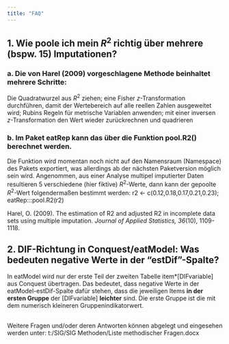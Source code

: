 ```yaml
---
title: "FAQ"
---
```


## 1. Wie poole ich mein $R^2$ richtig über mehrere (bspw. 15) Imputationen?
### a. Die von Harel (2009) vorgeschlagene Methode beinhaltet mehrere Schritte: 
Die Quadratwurzel aus $R^2$ ziehen; eine Fisher *z*-Transformation durchführen, damit der Wertebereich auf alle reellen Zahlen ausgeweitet wird; Rubins Regeln für metrische Variablen anwenden; mit einer inversen *z*-Transformation den Wert wieder zurückrechnen und quadrieren

### b. Im Paket eatRep kann das über die Funktion pool.R2() berechnet werden. 
Die Funktion wird momentan noch nicht auf den Namensraum (Namespace) des Pakets exportiert, was allerdings ab der nächsten Paketversion möglich sein wird. Angenommen, aus einer Analyse multipel imputierter Daten resultieren 5 verschiedene (hier fiktive) $R^2$-Werte, dann kann der gepoolte $R^2$-Wert folgendermaßen bestimmt werden: r2 <- c(0.12,0.18,0.17,0.21,0.23); eatRep:::pool.R2(r2)

Harel, O. (2009). The estimation of R2 and adjusted R2 in incomplete data sets using multiple imputation. *Journal of Applied Statistics, 36*(10), 1109-1118. 

## 2. DIF-Richtung in Conquest/eatModel: Was bedeuten negative Werte in der "estDif"-Spalte?
In eatModel wird nur der erste Teil der zweiten Tabelle item*[DIFvariable] aus Conquest übertragen. Das bedeutet, dass negative Werte in der eatModel-estDif-Spalte dafür stehen, dass die jeweiligen Items **in der ersten Gruppe** der [DIFvariable] **leichter** sind. Die erste Gruppe ist die mit dem numerisch kleineren Gruppenindikatorwert.


##

Weitere Fragen und/oder deren Antworten können abgelegt und eingesehen werden unter: 
t:/SIG/SIG Methoden/Liste methodischer Fragen.docx

